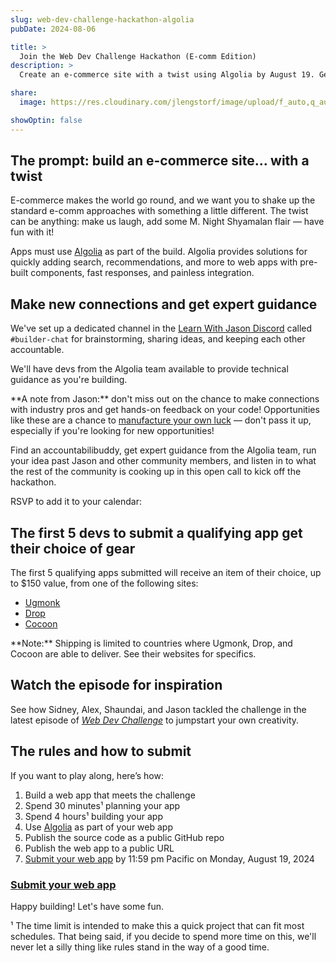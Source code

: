 ```yaml
---
slug: web-dev-challenge-hackathon-algolia
pubDate: 2024-08-06

title: >
  Join the Web Dev Challenge Hackathon (E-comm Edition)
description: >
  Create an e-commerce site with a twist using Algolia by August 19. Get feedback from pro developers, build your portfolio, and make new industry friends. 

share:
  image: https://res.cloudinary.com/jlengstorf/image/upload/f_auto,q_auto/v1723007230/wdc/wdc-hackathon-s1e3-algolia-large.jpg

showOptin: false
---
```




## The prompt: build an e-commerce site... with a twist

E-commerce makes the world go round, and we want you to shake up the standard e-comm approaches with something a little different. The twist can be anything: make us laugh, add some M. Night Shyamalan flair — have fun with it!

Apps must use [Algolia][sponsor] as part of the build. Algolia provides solutions for quickly adding search, recommendations, and more to web apps with pre-built components, fast responses, and painless integration.


## Make new connections and get expert guidance

We've set up a dedicated channel in the [Learn With Jason Discord](https://lwj.dev/discord) called `#builder-chat` for brainstorming, sharing ideas, and keeping each other accountable.

We'll have devs from the Algolia team available to provide technical guidance as you're building.

<Aside variant="heart">
  **A note from Jason:** don't miss out on the chance to make connections with industry pros and get hands-on feedback on your code! Opportunities like these are a chance to <a href="https://lwj.dev/manufacture-luck">manufacture your own luck</a> — don't pass it up, especially if you're looking for new opportunities!
</Aside>

Find an accountabilibuddy, get expert guidance from the Algolia team, run your idea past Jason and other community members, and listen in to what the rest of the community is cooking up in this open call to kick off the hackathon.

RSVP to add it to your calendar:

<Figure>
  <div class="addevent-event-embed" data-event="lT22535057" data-box-style="1" data-height="auto" data-share="no"></div><script type="text/javascript" src="https://cdn.addevent.com/libs/evt/event.embed.v1.js"></script>
</Figure>

## The first 5 devs to submit a qualifying app get their choice of gear

The first 5 qualifying apps submitted will receive an item of their choice, up to $150 value, from one of the following sites:

- [Ugmonk](https://ugmonk.com/)
- [Drop](https://drop.com/home)
- [Cocoon](https://www.cocooninnovations.com/)

<Aside>
  **Note:** Shipping is limited to countries where Ugmonk, Drop, and Cocoon are able to deliver. See their websites for specifics.
</Aside>

## Watch the episode for inspiration

See how Sidney, Alex, Shaundai, and Jason tackled the challenge in the latest episode of [_Web Dev Challenge_](https://lwj.dev/wdc) to jumpstart your own creativity.

<YouTube id="wPL13VR88iY" />

## The rules and how to submit

If you want to play along, here’s how:

1. Build a web app that meets the challenge
2. Spend 30 minutes¹ planning your app
3. Spend 4 hours¹ building your app
4. Use [Algolia][sponsor] as part of your web app
5. Publish the source code as a public GitHub repo
6. Publish the web app to a public URL
7. [Submit your web app][submit] by 11:59 pm Pacific on Monday, August 19, 2024

### [Submit your web app][submit]

Happy building! Let's have some fun. <Heart />

<Aside variant="heart">
  ¹ The time limit is intended to make this a quick project that can fit most schedules. That being said, if you decide to spend more time on this, we'll never let a silly thing like rules stand in the way of a good time.
</Aside>

[sponsor]: https://lwj.dev/algolia
[submit]: https://lwj.dev/wdc-hackathon-3-submit
[newsletter]: https://lwj.dev/newsletter